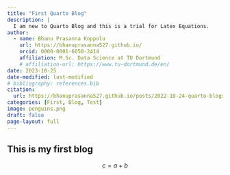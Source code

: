 ```yaml
---
title: "First Quarto Blog"
description: |
  I am new to Quarto Blog and this is a trial for Latex Equations.
author:
  - name: Bhanu Prasanna Koppolu
    url: https://bhanuprasanna527.github.io/
    orcid: 0000-0001-6050-2414
    affiliation: M.Sc. Data Science at TU Dortmund
    # affiliation-url: https://www.tu-dortmund.de/en/
date: 2023-10-25
date-modified: last-modified
# bibliography: references.bib
citation: 
  url: https://bhanuprasanna527.github.io/posts/2022-10-24-quarto-blogs/
categories: [First, Blog, Test]
image: penguins.png
draft: false
page-layout: full
---
```


## This is my first blog

$$c = a + b$$
